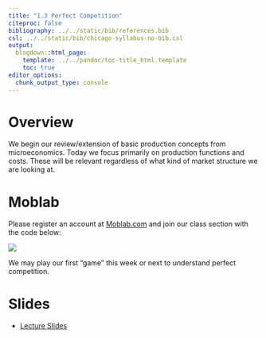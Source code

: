 ```yaml
---
title: "1.3 Perfect Competition"
citeproc: false
bibliography: ../../static/bib/references.bib
csl: ../../static/bib/chicago-syllabus-no-bib.csl
output:
  blogdown::html_page:
    template: ../../pandoc/toc-title_html.template
    toc: true
editor_options: 
  chunk_output_type: console
---
```


# Overview

We begin our review/extension of basic production concepts from microeconomics. Today we focus primarily on production functions and costs. These will be relevant regardless of what kind of market structure we are looking at.  

# Moblab

Please register an account at [Moblab.com](https://moblab.com) and join our class section with the code below:

![](https://www.dropbox.com/s/l9erzvqab73qzla/moblabio.png?raw=1)

We may play our first "game" this week or next to understand perfect competition. 

# Slides

- [<i class="fas fa-external-link-square-alt"></i> Lecture Slides](/slides/1.3-slides.html)
